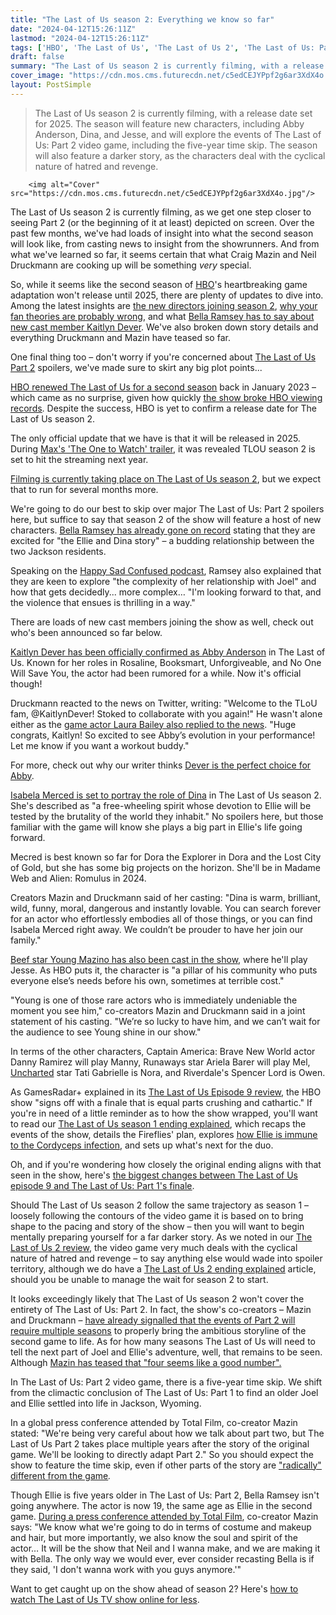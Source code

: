 ```yaml
---
title: "The Last of Us season 2: Everything we know so far"
date: "2024-04-12T15:26:11Z"
lastmod: "2024-04-12T15:26:11Z"
tags: ['HBO', 'The Last of Us', 'The Last of Us 2', 'The Last of Us: Part 1', 'The Last of Us: Part 2', 'The Last of Us TV Show', 'The Last of Us Video Game']
draft: false
summary: "The Last of Us season 2 is currently filming, with a release date set for 2025. The season will feature new characters, including Abby Anderson, Dina, and Jesse, and will explore the events of The Last of Us: Part 2 video game, including the five-year time skip. The season will also feature a darker story, as the characters deal with the cyclical nature of hatred and revenge."
cover_image: "https://cdn.mos.cms.futurecdn.net/c5edCEJYPpf2g6ar3XdX4o.jpg" 
layout: PostSimple
---
```

> The Last of Us season 2 is currently filming, with a release date set for 2025. The season will feature new characters, including Abby Anderson, Dina, and Jesse, and will explore the events of The Last of Us: Part 2 video game, including the five-year time skip. The season will also feature a darker story, as the characters deal with the cyclical nature of hatred and revenge.


        <img alt="Cover" src="https://cdn.mos.cms.futurecdn.net/c5edCEJYPpf2g6ar3XdX4o.jpg"/>
        
The Last of Us season 2 is currently filming, as we get one step closer to seeing Part 2 (or the beginning of it at least) depicted on screen. Over the past few months, we've had loads of insight into what the second season will look like, from casting news to insight from the showrunners. And from what we've learned so far, it seems certain that what Craig Mazin and Neil Druckmann are cooking up will be something *very* special.

So, while it seems like the second season of [HBO](https://www.gamesradar.com/uk/tag/hbo/)'s heartbreaking game adaptation won't release until 2025, there are plenty of updates to dive into. Among the latest insights are [the new directors joining season 2](https://www.gamesradar.com/loki-succession-directors-the-last-of-us/), [why your fan theories are probably wrong](https://www.gamesradar.com/the-last-of-us-tv-show-creator-theories-incorrect/), and what [Bella Ramsey has to say about new cast member Kaitlyn Dever](https://www.gamesradar.com/bella-ramsey-interview-the-last-of-us-season-2-cast-reaction/). We've also broken down story details and everything Druckmann and Mazin have teased so far. 

One final thing too – don't worry if you're concerned about [The Last of Us Part 2](https://www.gamesradar.com/last-of-us-part-2-review/) spoilers, we've made sure to skirt any big plot points...



[<u>HBO renewed The Last of Us for a second season</u>](https://www.gamesradar.com/the-last-of-us-season-2-renewed-hbo/) back in January 2023 – which came as no surprise, given how quickly [<u>the show broke HBO viewing records</u>](https://www.gamesradar.com/the-last-of-us-episode-2-HBO-record-viewing-figures/). Despite the success, HBO is yet to confirm a release date for The Last of Us season 2. 

The only official update that we have is that it will be released in 2025. During [Max's 'The One to Watch' trailer](https://www.gamesradar.com/the-last-of-us-season-2-release-date/), it was revealed TLOU season 2 is set to hit the streaming next year. 

[Filming is currently taking place on The Last of Us season 2](https://www.gamesradar.com/pedro-pascal-last-of-us-season-2-filming-update-feels-brand-new/), but we expect that to run for several months more.



We're going to do our best to skip over major The Last of Us: Part 2 spoilers here, but suffice to say that season 2 of the show will feature a host of new characters. [<u>Bella Ramsey has already gone on record</u>](https://www.gamesradar.com/bella-ramsey-excited-the-last-of-us-season-2/) stating that they are excited for "the Ellie and Dina story" – a budding relationship between the two Jackson residents. 

Speaking on the [<u>Happy Sad Confused podcast</u>](https://www.youtube.com/watch?v=Q6CmLgAwiKo), Ramsey also explained that they are keen to explore "the complexity of her relationship with Joel" and how that gets decidedly... more complex… "I'm looking forward to that, and the violence that ensues is thrilling in a way." 

There are loads of new cast members joining the show as well, check out who's been announced so far below.



[Kaitlyn Dever has been officially confirmed as Abby Anderson](https://www.gamesradar.com/the-last-of-us-season-2-abby-casting-confirmed-kaitlyn-dever/) in The Last of Us. Known for her roles in Rosaline, Booksmart, Unforgiveable, and No One Will Save You, the actor had been rumored for a while. Now it's official though!

Druckmann reacted to the news on Twitter, writing: "Welcome to the TLoU fam, @KaitlynDever! Stoked to collaborate with you again!" He wasn't alone either as the [game actor Laura Bailey also replied to the news](https://www.gamesradar.com/abby-meet-abby-the-last-of-us-2-voice-actor-reacts-to-hbo-casting-let-me-know-if-you-need-a-workout-buddy/). "Huge congrats, Kaitlyn! So excited to see Abby’s evolution in your performance! Let me know if you want a workout buddy."

For more, check out why our writer thinks [Dever is the perfect choice for Abby](https://www.gamesradar.com/the-last-of-us-season-2-abby-casting-kaitlyn-dever-opinion-perfect-choice/).



[Isabela Merced is set to portray the role of Dina](https://www.gamesradar.com/the-last-of-us-season-2-dina-cast-isabela-merced/) in The Last of Us season 2. She's described as "a free-wheeling spirit whose devotion to Ellie will be tested by the brutality of the world they inhabit." No spoilers here, but those familiar with the game will know she plays a big part in Ellie's life going forward.

Mecred is best known so far for Dora the Explorer in Dora and the Lost City of Gold, but she has some big projects on the horizon. She'll be in Madame Web and Alien: Romulus in 2024.

Creators Mazin and Druckmann said of her casting: "Dina is warm, brilliant, wild, funny, moral, dangerous and instantly lovable. You can search forever for an actor who effortlessly embodies all of those things, or you can find Isabela Merced right away. We couldn’t be prouder to have her join our family."



[Beef star Young Mazino has also been cast in the show](https://www.gamesradar.com/the-last-of-us-season-2-young-mazino-beef/), where he'll play Jesse. As HBO puts it, the character is "a pillar of his community who puts everyone else’s needs before his own, sometimes at terrible cost."

"Young is one of those rare actors who is immediately undeniable the moment you see him," co-creators Mazin and Druckmann said in a joint statement of his casting. "We’re so lucky to have him, and we can’t wait for the audience to see Young shine in our show."

In terms of the other characters, Captain America: Brave New World actor Danny Ramirez will play Manny, Runaways star Ariela Barer will play Mel, [Uncharted](https://www.gamesradar.com/uncharted-review-tom-holland/) star Tati Gabrielle is Nora, and Riverdale's Spencer Lord is Owen.



As GamesRadar+ explained in its [<u>The Last of Us Episode 9 review</u>](https://www.gamesradar.com/the-last-of-us-episode-9-review-recap-season-finale/), the HBO show "signs off with a finale that is equal parts crushing and cathartic." If you're in need of a little reminder as to how the show wrapped, you'll want to read our [<u>The Last of Us season 1 ending explained</u>](https://www.gamesradar.com/the-last-of-us-ending-explained-your-biggest-questions-from-the-season-1-finale-answered/), which recaps the events of the show, details the Fireflies' plan, explores [<u>how Ellie is immune to the Cordyceps infection</u>](https://www.gamesradar.com/the-last-of-us-ellie-immunity-cordyceps-explained/), and sets up what's next for the duo. 

Oh, and if you're wondering how closely the original ending aligns with that seen in the show, here's [<u>the biggest changes between The Last of Us episode 9 and The Last of Us: Part 1's finale</u>](https://www.gamesradar.com/the-last-of-us-episode-9-game-changes-differences/). 



Should The Last of Us season 2 follow the same trajectory as season 1 – loosely following the contours of the video game it is based on to bring shape to the pacing and story of the show – then you will want to begin mentally preparing yourself for a far darker story. As we noted in our [<u>The Last of Us 2 review</u>](https://www.gamesradar.com/last-of-us-part-2-review/), the video game very much deals with the cyclical nature of hatred and revenge – to say anything else would wade into spoiler territory, although we do have a [<u>The Last of Us 2 ending explained</u>](https://www.gamesradar.com/the-last-of-us-part-2-ending/) article, should you be unable to manage the wait for season 2 to start. 



It looks exceedingly likely that The Last of Us season 2 won't cover the entirety of The Last of Us: Part 2. In fact, the show's co-creators – Mazin and Druckmann – [<u>have already signalled that the events of Part 2 will require multiple seasons</u>](https://www.gamesradar.com/the-last-of-us-season-2-part-2-multiple/) to properly bring the ambitious storyline of the second game to life. As for how many seasons The Last of Us will need to tell the next part of Joel and Ellie's adventure, well, that remains to be seen. Although [Mazin has teased that "four seems like a good number".](https://www.gamesradar.com/the-last-of-us-four-seasons-craig-mazin-interview/)



In The Last of Us: Part 2 video game, there is a five-year time skip. We shift from the climactic conclusion of The Last of Us: Part 1 to find an older Joel and Ellie settled into life in Jackson, Wyoming. 

In a global press conference attended by Total Film, co-creator Mazin stated: "We're being very careful about how we talk about part two, but The Last of Us Part 2 takes place multiple years after the story of the original game. We'll be looking to directly adapt Part 2." So you should expect the show to feature the time skip, even if other parts of the story are [<u>"radically" different from the game</u>](https://www.gamesradar.com/the-last-of-us-season-2-will-sometimes-be-radically-different-from-the-game/)*.*



Though Ellie is five years older in The Last of Us: Part 2, Bella Ramsey isn't going anywhere. The actor is now 19, the same age as Ellie in the second game. [During a press conference attended by Total Film](https://www.gamesradar.com/the-last-of-us-hbo-bella-ramsey-ellie/), co-creator Mazin says: "We know what we're going to do in terms of costume and makeup and hair, but more importantly, we also know the soul and spirit of the actor… It will be the show that Neil and I wanna make, and we are making it with Bella. The only way we would ever, ever consider recasting Bella is if they said, 'I don't wanna work with you guys anymore.'"

Want to get caught up on the show ahead of season 2? Here's [how to watch The Last of Us TV show online for less](https://www.gamesradar.com/how-to-watch-the-last-of-us-tv-series-online-for-less/).
        